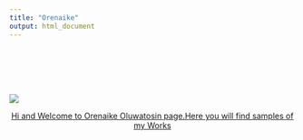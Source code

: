 ```yaml
---
title: "Orenaike"
output: html_document
---
```


<style type="text/css">
.title {
  display: none;
}

#getting-started img {
  margin-right: 10px;
}

</style>

<div class="row" style="padding-top: 30px;">
<div class="col-sm-6">

<br>

</div>
<!-- <div class="col-sm-6"> -->

</a>
</div>

### [](https://github.com/Otomisin?tab=repositories)

<a href = "https://github.com/Otomisin?tab=repositories">
![](images/WelcomePage.png)

<center> Hi and Welcome to Orenaike Oluwatosin page.Here you will find samples of my Works</center>



